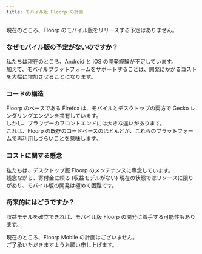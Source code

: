 ```yaml
---
title: モバイル版 Floorp の計画
---
```


現在のところ、Floorp のモバイル版をリリースする予定はありません。

### なぜモバイル版の予定がないのですか？

私たちは現在のところ、Android と iOS の開発経験が不足しています。\
加えて、モバイルプラットフォームをサポートすることは、開発にかかるコストを大幅に増加させることになります。

### コードの構造

Floorp のベースである Firefox は、モバイルとデスクトップの両方で Gecko レンダリングエンジンを共有しています。\
しかし、ブラウザーのフロントエンドには大きな違いがあります。\
これは、Floorp の既存のコードベースのほとんどが、これらのプラットフォームで再利用しづらいことを意味します。

### コストに関する懸念

私たちは、デスクトップ版 Floorp のメンテナンスに専念しています。\
残念ながら、寄付金に頼る (収益モデルがない) 現在の状態ではリソースに限りがあり、モバイル版の開発は極めて困難です。

### 将来的にはどうですか？

収益モデルを確立できれば、モバイル版 Floorp の開発に着手する可能性もあります。

現在のところ、Floorp Mobile の計画はございません。\
ご了承いただきますようお願い申し上げます。
